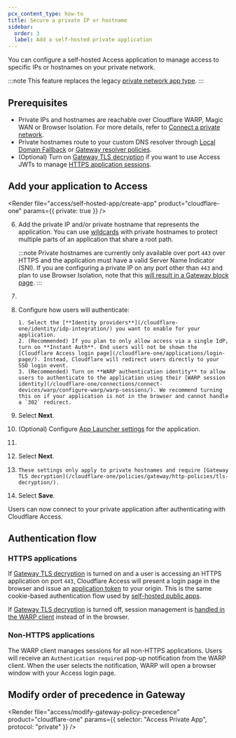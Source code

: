 ```yaml
---
pcx_content_type: how-to
title: Secure a private IP or hostname
sidebar:
  order: 3
  label: Add a self-hosted private application
---
```



You can configure a self-hosted Access application to manage access to specific IPs or hostnames on your private network.

:::note
This feature replaces the legacy [private network app type](/cloudflare-one/applications/non-http/legacy-private-network-app/).
:::

## Prerequisites

- Private IPs and hostnames are reachable over Cloudflare WARP, Magic WAN or Browser Isolation. For more details, refer to [Connect a private network](/cloudflare-one/connections/connect-networks/private-net/).
- Private hostnames route to your custom DNS resolver through [Local Domain Fallback](/cloudflare-one/connections/connect-devices/warp/configure-warp/route-traffic/local-domains/) or [Gateway resolver policies](/cloudflare-one/policies/gateway/resolver-policies/).
- (Optional) Turn on [Gateway TLS decryption](/cloudflare-one/policies/gateway/http-policies/tls-decryption/) if you want to use Access JWTs to manage [HTTPS application sessions](#https-applications).

## Add your application to Access

<Render
	file="access/self-hosted-app/create-app"
	product="cloudflare-one"
	params={{ private: true }}
/>

6.  Add the private IP and/or private hostname that represents the application. You can use [wildcards](/cloudflare-one/policies/access/app-paths/) with private hostnames to protect multiple parts of an application that share a root path.

    :::note
    Private hostnames are currently only available over port `443` over HTTPS and the application must have a valid Server Name Indicator (SNI). If you are configuring a private IP on any port other than `443` and plan to use Browser Isolation, note that this [will result in a Gateway block page](/cloudflare-one/policies/browser-isolation/known-limitations/#browser-isolation-is-not-compatible-with-private-ips-on-non-443-ports).
    :::

7.  <Render file="access/add-access-policies" product="cloudflare-one" />

8.  Configure how users will authenticate:

        1. Select the [**Identity providers**](/cloudflare-one/identity/idp-integration/) you want to enable for your application.
        2. (Recommended) If you plan to only allow access via a single IdP, turn on **Instant Auth**. End users will not be shown the [Cloudflare Access login page](/cloudflare-one/applications/login-page/). Instead, Cloudflare will redirect users directly to your SSO login event.
        3. (Recommended) Turn on **WARP authentication identity** to allow users to authenticate to the application using their [WARP session identity](/cloudflare-one/connections/connect-devices/warp/configure-warp/warp-sessions/). We recommend turning this on if your application is not in the browser and cannot handle a `302` redirect.

9.  Select **Next**.

10. (Optional) Configure [App Launcher settings](/cloudflare-one/applications/app-launcher/) for the application.

11. <Render file="access/access-block-page" product="cloudflare-one" />

12. Select **Next**.

13. <Render
    	file="access/self-hosted-app/advanced-settings"
    	product="cloudflare-one"
    />

        These settings only apply to private hostnames and require [Gateway TLS decryption](/cloudflare-one/policies/gateway/http-policies/tls-decryption/).

14. Select **Save**.

Users can now connect to your private application after authenticating with Cloudflare Access.

## Authentication flow

### HTTPS applications

If [Gateway TLS decryption](/cloudflare-one/policies/gateway/http-policies/tls-decryption/) is turned on and a user is accessing an HTTPS application on port `443`, Cloudflare Access will present a login page in the browser and issue an [application token](/cloudflare-one/identity/authorization-cookie/application-token/) to your origin. This is the same cookie-based authentication flow used by [self-hosted public apps](/cloudflare-one/applications/configure-apps/self-hosted-public-app/).

If [Gateway TLS decryption](/cloudflare-one/policies/gateway/http-policies/tls-decryption/) is turned off, session management is [handled in the WARP client](#non-https-applications) instead of in the browser.

### Non-HTTPS applications

The WARP client manages sessions for all non-HTTPS applications. Users will receive an `Authentication required` pop-up notification from the WARP client. When the user selects the notification, WARP will open a browser window with your Access login page.

<Render file="gateway/client-notifications-os" product="cloudflare-one" />

## Modify order of precedence in Gateway

<Render file="access/modify-gateway-policy-precedence" product="cloudflare-one" params={{ selector: "Access Private App", protocol: "private" }} />
